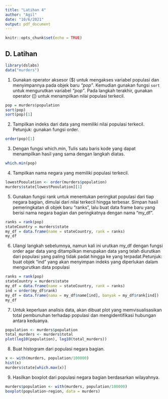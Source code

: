 ```yaml
---
title: "Latihan 4"
author: "Agil"
date: "10/6/2021"
output: pdf_document
---
```


```r
knitr::opts_chunk$set(echo = TRUE)
```

## D. Latihan

```r
library(dslabs) 
data("murders")
```

1. Gunakan operator aksesor ($) untuk mengakses variabel populasi dan menyimpannya pada objek baru *“pop”*. Kemudian gunakan fungsi `sort` untuk mengurutkan variabel *“pop”*. Pada langkah terakhir, gunakan operator ([) untuk menampilkan nilai populasi terkecil. 

```r
pop = murders$population
sort(pop)
sort(pop)[1]
```

2. Tampilkan indeks dari data yang memiliki nilai populasi terkecil. Petunjuk: gunakan fungsi order. 

```r
order(pop)[1]
```

3. Dengan fungsi which.min, Tulis satu baris kode yang dapat menampilkan hasil yang sama dengan langkah diatas.

```r
which.min(pop)
```

4. Tampilkan nama negara yang memiliki populasi terkecil. 

```r
lowestPooulation <- order(murders$population)
murders$state[lowestPooulation][1]
```

5. Gunakan fungsi rank untuk menentukan peringkat populasi dari tiap negara bagian, dimulai dari nilai terkecil hingga terbesar. Simpan hasil pemeringkatan di objek baru “ranks”, lalu buat data frame baru yang berisi nama negara bagian dan peringkatnya dengan nama “my_df”.

```r
ranks = rank(pop)
stateCountry = murders$state
my_df = data.frame(name = stateCountry, rank = ranks)
my_df
```

6. Ulangi langkah sebelumnya, namun kali ini urutkan my_df dengan fungsi order agar data yang ditampilkan merupakan data yang telah diurutkan dari populasi yang paling tidak padat hingga ke yang terpadat.Petunjuk: buat objek “ind” yang akan menyimpan indeks yang diperlukan dalam mengurutkan data populasi

```r
ranks = rank(pop)
stateCountry = murders$state
my_df = data.frame(name = stateCountry, rank = ranks)
ind = order(my_df$rank)
my_df = data.frame(nama = my_df$name[ind], banyak = my_df$rank[ind])
my_df
```

7. Untuk keperluan analisis data, akan dibuat plot yang memvisualisasikan total pembunuhan 
terhadap populasi dan mengidentifikasi hubungan antara keduanya.

```r
population <- murders$population
total_murders <- murders$total
plot(log10(population), log10(total_murders))
```

8. Buat histogram dari populasi negara bagian. 

```r
x <- with(murders, population/100000)
hist(x)
murders$state[which.max(x)]
```

9. Hasilkan boxplot dari populasi negara bagian berdasarkan wilayahnya. 

```r
murders$population <- with(murders, population/100000)
boxplot(population~region, data = murders)
```


